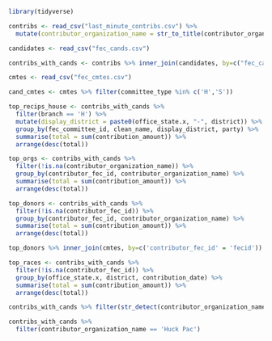 ```r
library(tidyverse)
```


```r
contribs <- read_csv("last_minute_contribs.csv") %>% 
  mutate(contributor_organization_name = str_to_title(contributor_organization_name), contributor_first_name = str_to_title(contributor_first_name), contributor_last_name = str_to_title(contributor_last_name), contributor_employer = str_to_title(contributor_employer), contributor_occupation = str_to_title(contributor_occupation)) %>% filter(!is.na(fec_candidate_id))

candidates <- read_csv("fec_cands.csv")

contribs_with_cands <- contribs %>% inner_join(candidates, by=c("fec_candidate_id" = "fecid", "fec_committee_id"))

cmtes <- read_csv("fec_cmtes.csv")

cand_cmtes <- cmtes %>% filter(committee_type %in% c('H','S'))
```

```r
top_recips_house <- contribs_with_cands %>% 
  filter(branch == 'H') %>% 
  mutate(display_district = paste0(office_state.x, "-", district)) %>% 
  group_by(fec_committee_id, clean_name, display_district, party) %>% 
  summarise(total = sum(contribution_amount)) %>% 
  arrange(desc(total))
```

```r
top_orgs <- contribs_with_cands %>% 
  filter(!is.na(contributor_organization_name)) %>% 
  group_by(contributor_fec_id, contributor_organization_name) %>% 
  summarise(total = sum(contribution_amount)) %>% 
  arrange(desc(total))

top_donors <- contribs_with_cands %>% 
  filter(!is.na(contributor_fec_id)) %>% 
  group_by(contributor_fec_id, contributor_organization_name) %>% 
  summarise(total = sum(contribution_amount)) %>% 
  arrange(desc(total))

top_donors %>% inner_join(cmtes, by=c('contributor_fec_id' = 'fecid'))

```
```r
top_races <- contribs_with_cands %>% 
  filter(!is.na(contributor_fec_id)) %>% 
  group_by(office_state.x, district, contribution_date) %>% 
  summarise(total = sum(contribution_amount)) %>% 
  arrange(desc(total))
```

```r
contribs_with_cands %>% filter(str_detect(contributor_organization_name, 'Vern')) %>% select(contributor_organization_name, name, office_state.x, district, contribution_date, contribution_amount, fec_candidate_id)
```
```r
contribs_with_cands %>% 
  filter(contributor_organization_name == 'Huck Pac')
```

